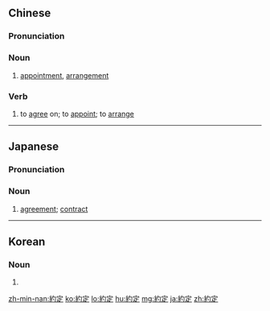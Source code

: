 {{also|约定}}
==Chinese==
{{zh-forms|s=约定}}

===Pronunciation===
{{zh-pron
|m=yuēdìng
|c=joek3 ding6
|h=pfs=yok-thin
|mn=iok-tēng/iok-tiāⁿ
|cat=n
}}

===Noun===
{{zh-noun}}
# [[appointment]], [[arrangement]]

===Verb===
{{zh-verb}}

# to [[agree]] on; to [[appoint]]; to [[arrange]]

----

==Japanese==
{{ja-kanjitab|やく|じょう|yomi=o}}

===Pronunciation===
{{ja-pron|やくじょう|y=o}}

===Noun===
{{ja-noun|やくじょう}}

# [[agreement]]; [[contract]]

----

==Korean==
{{ko-hanjatab}}

===Noun===
{{ko-noun|hj|hangeul=약정}}

# {{hanja form of|약정|[[agreement]]; [[contract]]}}

[[zh-min-nan:約定]]
[[ko:約定]]
[[lo:約定]]
[[hu:約定]]
[[mg:約定]]
[[ja:約定]]
[[zh:約定]]
